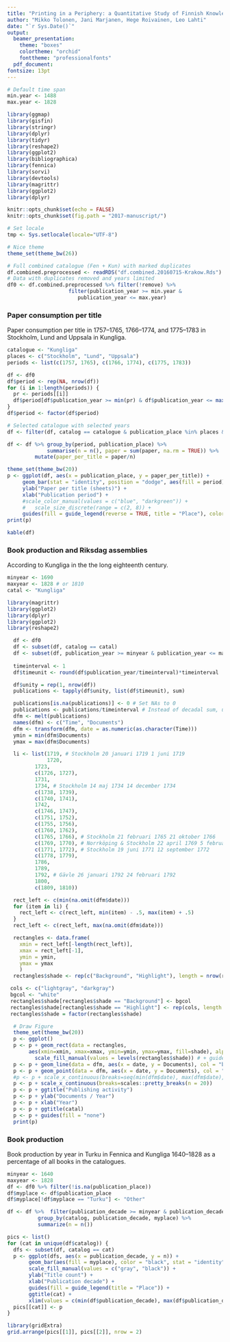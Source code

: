 ```yaml
---
title: "Printing in a Periphery: a Quantitative Study of Finnish Knowledge Production, 1640-1828"
author: "Mikko Tolonen, Jani Marjanen, Hege Roivainen, Leo Lahti"
date: "`r Sys.Date()`"
output: 
  beamer_presentation:
    theme: "boxes"
    colortheme: "orchid"
    fonttheme: "professionalfonts"
  pdf_document:
fontsize: 13pt
---
```



```r
# Default time span
min.year <- 1488
max.year <- 1828

library(ggmap)
library(gisfin)
library(stringr)
library(dplyr)
library(tidyr)
library(reshape2)
library(ggplot2)
library(bibliographica)
library(fennica)
library(sorvi)
library(devtools)
library(magrittr)
library(ggplot2)
library(dplyr)

knitr::opts_chunk$set(echo = FALSE)
knitr::opts_chunk$set(fig.path = "2017-manuscript/")

# Set locale
tmp <- Sys.setlocale(locale="UTF-8") 

# Nice theme
theme_set(theme_bw(26))
```


```r
# Full combined catalogue (Fen + Kun) with marked duplicates
df.combined.preprocessed <- readRDS("df.combined.20160715-Krakow.Rds")
# Data with duplicates removed and years limited
df0 <- df.combined.preprocessed %>% filter(!remove) %>%
	   			    filter(publication_year >= min.year &
					   publication_year <= max.year)
```



### Paper consumption per title

Paper consumption per title in 1757–1765, 1766–1774, and 1775–1783 in
Stockholm, Lund and Uppsala in Kungliga.

```r
catalogue <- "Kungliga"
places <- c("Stockholm", "Lund", "Uppsala")
periods <- list(c(1757, 1765), c(1766, 1774), c(1775, 1783))

df <- df0
df$period <- rep(NA, nrow(df))
for (i in 1:length(periods)) {
  pr <- periods[[i]]
  df$period[df$publication_year >= min(pr) & df$publication_year <= max(pr)] <- paste(min(pr), max(pr), sep = "-")
}
df$period <- factor(df$period)

# Selected catalogue with selected years
df <- filter(df, catalog == catalogue & publication_place %in% places & !is.na(period) & !is.na(paper))

df <- df %>% group_by(period, publication_place) %>%
             summarise(n = n(), paper = sum(paper, na.rm = TRUE)) %>%
	     mutate(paper_per_title = paper/n)

theme_set(theme_bw(20))
p <- ggplot(df, aes(x = publication_place, y = paper_per_title)) +
     geom_bar(stat = "identity", position = "dodge", aes(fill = period), color = "black") +
     ylab("Paper per title (sheets)") +
     xlab("Publication period") +
     #scale_color_manual(values = c("blue", "darkgreen")) + 
     # 	 scale_size_discrete(range = c(2, 8)) +
     guides(fill = guide_legend(reverse = TRUE, title = "Place"), color = "none") 
print(p)

kable(df)
```





### Book production and Riksdag assemblies

According to Kungliga in the the long eighteenth century.

```r
minyear <- 1690
maxyear <- 1828 # or 1810
catal <- "Kungliga"

library(magrittr)
library(ggplot2)
library(dplyr)
library(ggplot2)
library(reshape2)

  df <- df0
  df <- subset(df, catalog == catal)
  df <- subset(df, publication_year >= minyear & publication_year <= maxyear)
  
  timeinterval <- 1
  df$timeunit <- round(df$publication_year/timeinterval)*timeinterval 

  df$unity = rep(1, nrow(df))
  publications <- tapply(df$unity, list(df$timeunit), sum)

  publications[is.na(publications)] <- 0 # Set NAs to 0
  publications <- publications/timeinterval # Instead of decadal sum, use average annual output 
  dfm <- melt(publications) 
  names(dfm) <- c("Time", "Documents")
  dfm <- transform(dfm, date = as.numeric(as.character(Time)))
  ymin = min(dfm$Documents)
  ymax = max(dfm$Documents)

  li <- list(1719, # Stockholm 20 januari 1719 1 juni 1719
             1720,
	     1723,
	     c(1726, 1727),
	     1731,
	     1734, # Stockholm 14 maj 1734 14 december 1734
	     c(1738, 1739),
	     c(1740, 1741),
	     1742,
	     c(1746, 1747),
	     c(1751, 1752),
	     c(1755, 1756),
	     c(1760, 1762),
	     c(1765, 1766), # Stockholm 21 februari 1765 21 oktober 1766
	     c(1769, 1770), # Norrköping & Stockholm 22 april 1769 5 februari 1770
	     c(1771, 1772), # Stockholm 19 juni 1771 12 september 1772
	     c(1778, 1779),
	     1786,
	     1789,
	     1792, # Gävle 26 januari 1792 24 februari 1792         
	     1800,
	     c(1809, 1810))

  rect_left <- c(min(na.omit(dfm$date)))
  for (item in li) {
    rect_left <- c(rect_left, min(item) - .5, max(item) + .5)
  }
  rect_left <- c(rect_left, max(na.omit(dfm$date)))

  rectangles <- data.frame(
    xmin = rect_left[-length(rect_left)],
    xmax = rect_left[-1],
    ymin = ymin,
    ymax = ymax
    )
  rectangles$shade <- rep(c("Background", "Highlight"), length = nrow(rectangles))

 cols <- c("lightgray", "darkgray")
 bgcol <- "white"
 rectangles$shade[rectangles$shade == "Background"] <- bgcol
 rectangles$shade[rectangles$shade == "Highlight"] <- rep(cols, length.out = sum(rectangles$shade == "Highlight"))
 rectangles$shade = factor(rectangles$shade)

  # Draw Figure
  theme_set(theme_bw(20))
  p <- ggplot()
  p <- p + geom_rect(data = rectangles, 
       aes(xmin=xmin, xmax=xmax, ymin=ymin, ymax=ymax, fill=shade), alpha=0.8) + 
         scale_fill_manual(values = levels(rectangles$shade)) # + guides(fill = "none") 
  p <- p + geom_line(data = dfm, aes(x = date, y = Documents), col = "black")
  p <- p + geom_point(data = dfm, aes(x = date, y = Documents), col = "black")
  #p <- p + scale_x_continuous(breaks=seq(min(dfm$date), max(dfm$date), 10))
  p <- p + scale_x_continuous(breaks=scales::pretty_breaks(n = 20))  
  p <- p + ggtitle("Publishing activity")
  p <- p + ylab("Documents / Year")
  p <- p + xlab("Year")
  p <- p + ggtitle(catal)
  p <- p + guides(fill = "none") 
  print(p)
```


### Book production

Book production by year in Turku in Fennica and Kungliga 1640–1828 as a percentage of all books in the catalogues. 

```r
minyear <- 1640
maxyear <- 1828 
df <- df0 %>% filter(!is.na(publication_place)) 
df$myplace <- df$publication_place
df$myplace[!df$myplace == "Turku"] <- "Other"

df <- df %>%  filter(publication_decade >= minyear & publication_decade <= maxyear) %>%
	      group_by(catalog, publication_decade, myplace) %>%
	      summarize(n = n())

pics <- list()
for (cat in unique(df$catalog)) {
  dfs <- subset(df, catalog == cat)
  p <- ggplot(dfs, aes(x = publication_decade, y = n)) +
       geom_bar(aes(fill = myplace), color = "black", stat = "identity", position = "stack") +
       scale_fill_manual(values = c("gray", "black")) +
       ylab("Title count") +
       xlab("Publication decade") +
       guides(fill = guide_legend(title = "Place")) +
       ggtitle(cat) +
       xlim(values = c(min(df$publication_decade), max(df$publication_decade)))
  pics[[cat]] <- p
}

library(gridExtra)
grid.arrange(pics[[1]], pics[[2]], nrow = 2)
```